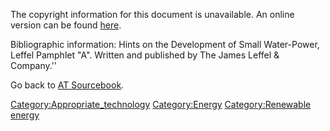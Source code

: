 The copyright information for this document is unavailable.  An online version can be found [http://www.cd3wd.com/cd3wd_40/JF/JF_VE/SMALL/22-509.pdf here].

Bibliographic information:
Hints on the Development of Small Water-Power, Leffel Pamphlet "A". Written and published by The James Leffel & Company.''

Go back to [[AT Sourcebook]].
[[Category:Appropriate_technology]]
[[Category:Energy]]
[[Category:Renewable energy]]